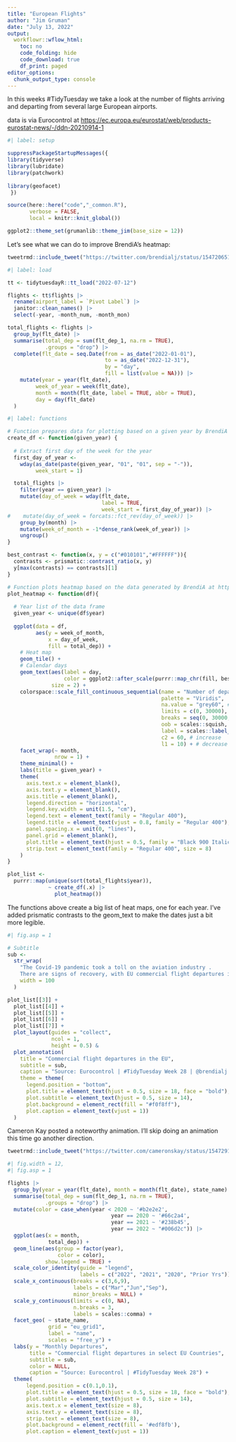 ```yaml
---
title: "European Flights"
author: "Jim Gruman"
date: "July 13, 2022"
output:
  workflowr::wflow_html:
    toc: no
    code_folding: hide
    code_download: true
    df_print: paged
editor_options:
  chunk_output_type: console
---
```


In this weeks #TidyTuesday we take a look at the number of flights arriving and departing from several large European airports.

data is via Eurocontrol at [https://ec.europa.eu/eurostat/web/products-eurostat-news/-/ddn-20210914-1](https://ec.europa.eu/eurostat/web/products-eurostat-news/-/ddn-20210914-1)

```r
#| label: setup

suppressPackageStartupMessages({
library(tidyverse)
library(lubridate)
library(patchwork)
  
library(geofacet)
 })

source(here::here("code","_common.R"),
       verbose = FALSE,
       local = knitr::knit_global())

ggplot2::theme_set(grumanlib::theme_jim(base_size = 12))

```

Let's see what we can do to improve BrendiA's heatmap:

```r
tweetrmd::include_tweet("https://twitter.com/brendialj/status/1547206511910600706")
```


```r
#| label: load

tt <- tidytuesdayR::tt_load("2022-07-12")

flights <- tt$flights |> 
  rename(airport_label = `Pivot Label`) |> 
  janitor::clean_names() |> 
  select(-year, -month_num, -month_mon)

total_flights <- flights |> 
  group_by(flt_date) |> 
  summarise(total_dep = sum(flt_dep_1, na.rm = TRUE),
            .groups = "drop") |> 
  complete(flt_date = seq.Date(from = as_date("2022-01-01"),
                               to = as_date("2022-12-31"),
                               by = "day",
                               fill = list(value = NA))) |> 
    mutate(year = year(flt_date), 
         week_of_year = week(flt_date),
         month = month(flt_date, label = TRUE, abbr = TRUE),
         day = day(flt_date)
  )


```


```r
#| label: functions

# Function prepares data for plotting based on a given year by BrendiA at https://github.com/BrendiA/tidy-tuesday/blob/main/2022/week-28/week-28.R
create_df <- function(given_year) {
  
  # Extract first day of the week for the year
  first_day_of_year <-
    wday(as_date(paste(given_year, "01", "01", sep = "-")),
         week_start = 1)

  total_flights |> 
    filter(year == given_year) |> 
    mutate(day_of_week = wday(flt_date,
                              label = TRUE,
                              week_start = first_day_of_year)) |> 
#    mutate(day_of_week = forcats::fct_rev(day_of_week)) |>  
    group_by(month) |> 
    mutate(week_of_month = -1*dense_rank(week_of_year)) |> 
    ungroup()
}

best_contrast <- function(x, y = c("#010101","#FFFFFF")){
  contrasts <- prismatic::contrast_ratio(x, y)
  y[max(contrasts) == contrasts][1]
}

# Function plots heatmap based on the data generated by BrendiA at https://github.com/BrendiA/tidy-tuesday/blob/main/2022/week-28/week-28.R  with Emil Hvitfeldt's Prismatic text color adjustments
plot_heatmap <- function(df){
  
  # Year list of the data frame
  given_year <- unique(df$year)
  
  ggplot(data = df,
         aes(y = week_of_month, 
             x = day_of_week,
             fill = total_dep)) +
    # Heat map
    geom_tile() +
    # Calendar days
    geom_text(aes(label = day,
                  color = ggplot2::after_scale(purrr::map_chr(fill, best_contrast))),
              size = 2) +
    colorspace::scale_fill_continuous_sequential(name = "Number of departures",
                                                 palette = "Viridis",
                                                 na.value = "grey60", # Fill missing dates
                                                 limits = c(0, 30000),
                                                 breaks = seq(0, 30000, 10000),
                                                 oob = scales::squish,
                                                 label = scales::label_comma(accuracy = 1),
                                                 c2 = 60, # increase
                                                 l1 = 10) + # decrease
    facet_wrap(~ month,
               nrow = 1) +
    theme_minimal() +
    labs(title = given_year) +
    theme(
      axis.text.x = element_blank(),
      axis.text.y = element_blank(),
      axis.title = element_blank(),
      legend.direction = "horizontal",
      legend.key.width = unit(1.5, "cm"),
      legend.text = element_text(family = "Regular 400"),
      legend.title = element_text(vjust = 0.8, family = "Regular 400"),
      panel.spacing.x = unit(0, "lines"),
      panel.grid = element_blank(),
      plot.title = element_text(hjust = 0.5, family = "Black 900 Italic", size = 12, face = "bold"),
      strip.text = element_text(family = "Regular 400", size = 8)
    ) 
}

```

```r

plot_list <- 
  purrr::map(unique(sort(total_flights$year)),
             ~ create_df(.x) |> 
               plot_heatmap())

```

The functions above create a big list of heat maps, one for each year. I've added prismatic contrasts to the geom_text to make the dates just a bit more legible. 


```r
#| fig.asp = 1

# Subtitle 
sub <-
  str_wrap(
    "The Covid-19 pandemic took a toll on the aviation industry . 
    There are signs of recovery, with EU commercial flight departures increasing from mid-June 2021.",
    width = 100
  )

plot_list[[3]] + 
  plot_list[[4]] + 
  plot_list[[5]] + 
  plot_list[[6]] +
  plot_list[[7]] +
  plot_layout(guides = "collect",
              ncol = 1,
              height = 0.5) &
  plot_annotation(
    title = "Commercial flight departures in the EU",
    subtitle = sub,
    caption = "Source: Eurocontrol | #TidyTuesday Week 28 | @brendialj with the heatmap concept",
    theme = theme(
      legend.position = "bottom",
      plot.title = element_text(hjust = 0.5, size = 18, face = "bold"),
      plot.subtitle = element_text(hjust = 0.5, size = 14),
      plot.background = element_rect(fill = "#f0f8ff"),
      plot.caption = element_text(vjust = 1)) 
  )
```

Cameron Kay posted a noteworthy animation. I'll skip doing an animation this time go another direction.

```r
tweetrmd::include_tweet("https://twitter.com/cameronskay/status/1547291272183832577")
```


```r
#| fig.width = 12,
#| fig.asp = 1

flights |>
  group_by(year = year(flt_date), month = month(flt_date), state_name) |> 
  summarise(total_dep = sum(flt_dep_1, na.rm = TRUE),
            .groups = "drop") |> 
  mutate(color = case_when(year < 2020 ~ '#b2e2e2',
                                 year == 2020 ~ '#66c2a4',
                                 year == 2021 ~ '#238b45',
                                 year == 2022 ~ "#006d2c")) |> 
  ggplot(aes(x = month,  
             total_dep)) +
  geom_line(aes(group = factor(year), 
                color = color),
            show.legend = TRUE) +
  scale_color_identity(guide = "legend",
                       labels = c("2022", "2021", "2020", "Prior Yrs")) +
  scale_x_continuous(breaks = c(3,6,9),
                     labels = c("Mar","Jun","Sep"),
                     minor_breaks = NULL) +
  scale_y_continuous(limits = c(0, NA), 
                     n.breaks = 3,
                     labels = scales::comma) +
  facet_geo( ~ state_name, 
             grid = "eu_grid1", 
             label = "name",
             scales = "free_y") +
  labs(y = "Monthly Departures",
       title = "Commercial flight departures in select EU Countries",
       subtitle = sub,
       color = NULL,
       caption = "Source: Eurocontrol | #TidyTuesday Week 28") +
  theme(
      legend.position = c(0.1,0.1),
      plot.title = element_text(hjust = 0.5, size = 18, face = "bold"),
      plot.subtitle = element_text(hjust = 0.5, size = 14),
      axis.text.x = element_text(size = 8),
      axis.text.y = element_text(size = 8),
      strip.text = element_text(size = 8),
      plot.background = element_rect(fill = '#edf8fb'),
      plot.caption = element_text(vjust = 1)) 
```




